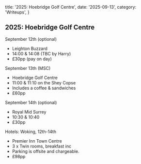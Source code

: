   title: '2025: Hoebridge Golf Centre',
  date: '2025-09-13',
  category: 'Writeups',
}

## 2025: Hoebridge Golf Centre

September 12th (optional)

- Leighton Buzzard
- 14:00 & 14:08 (TBC by Harry)
- £30pp (pay on day)

September 13th (MSC)

- Hoebridge Golf Centre
- 11:00 & 11:10 on the Shey Copse
- Includes a coffee & sandwiches
- £60pp

September 14th (optional)

- Royal Mid Surrey
- 10:30 & 10:40
- £30pp

Hotels: Woking, 12th-14th

- Premier Inn Town Centre
- 3 x Twin rooms, breakfast inc
- Parking is offsite and chargeable.
- £98pp
